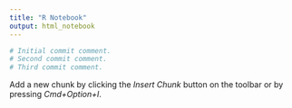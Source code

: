 ```yaml
---
title: "R Notebook"
output: html_notebook
---
```


```r
# Initial commit comment.
# Second commit comment.
# Third commit comment.
```

Add a new chunk by clicking the *Insert Chunk* button on the toolbar or by pressing *Cmd+Option+I*.
